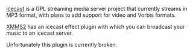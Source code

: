 [http://icecast.org icecast] is a GPL streaming media server project that currently streams in MP3 format, with plans to add support for video and Vorbis formats.

[[XMMS2]] has an icecast effect plugin with which you can broadcast your music to an icecast server.

Unfortunately this plugin is currently broken.